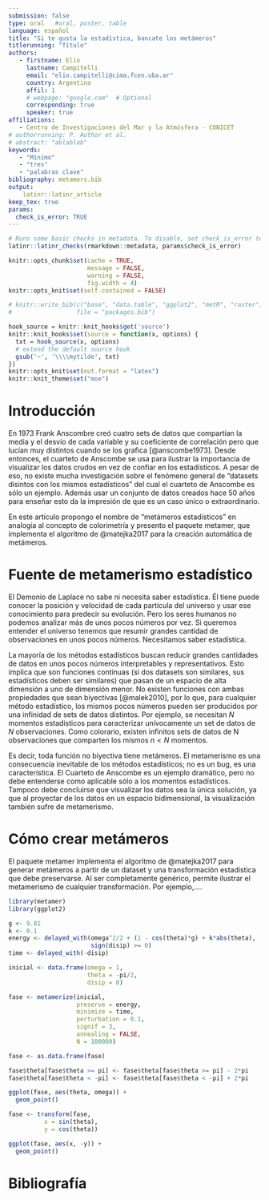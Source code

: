 ```yaml
---
submission: false
type: oral   #oral, poster, table
language: español
title: "Si te gusta la estadística, bancate los metámeros"
titlerunning: "Título"
authors:
   - firstname: Elio
     lastname: Campitelli
     email: "elio.campitelli@cima.fcen.uba.ar"
     country: Argentina
     affil: 1
     # webpage: "google.com"  # Optional 
     corresponding: true
     speaker: true
affiliations:
   - Centro de Investigaciones del Mar y la Atmósfera - CONICET
# authorrunning: P. Author et al.
# abstract: "ablablab"
keywords: 
   - "Mínimo"
   - "tres"
   - "palabras clave"
bibliography: metamers.bib
output: 
    latinr::latinr_article
keep_tex: true
params: 
  check_is_error: TRUE
---
```


```r
# Runs some basic checks in metadata. To disable, set check_is_error to FALSE
latinr::latinr_checks(rmarkdown::metadata, params$check_is_error)
```


```r
knitr::opts_chunk$set(cache = TRUE,
                      message = FALSE,
                      warning = FALSE,
                      fig.width = 4)
knitr::opts_knit$set(self.contained = FALSE)

# knitr::write_bib(c("base", "data.table", "ggplot2", "metR", "raster"), 
#                  file = "packages.bib")

hook_source = knitr::knit_hooks$get('source')
knitr::knit_hooks$set(source = function(x, options) {
  txt = hook_source(x, options)
  # extend the default source hook
  gsub('~', '\\\\mytilde', txt)
})
knitr::opts_knit$set(out.format = "latex")
knitr::knit_theme$set("moe")
```

# Introducción

En 1973 Frank Anscombre creó cuatro sets de datos que compartían la media y el desvío de cada variable y su coeficiente de correlación pero que lucían muy distintos cuando se los grafica [@anscombe1973]. Desde entonces, el cuarteto de Anscombe se usa para ilustrar la importancia de visualizar los datos crudos en vez de confiar en los estadísticos. A pesar de eso, no existe mucha investigación sobre el fenómeno general de "datasets disintos con los mismos estadísticos" del cual el cuarteto de Anscombe es sólo un ejemplo. Además usar un conjunto de datos creados hace 50 años para enseñar esto da la impresión de que es un caso único o extraordinario. 

En este artículo propongo el nombre de "metámeros estadísticos" en analogía al concepto de colorimetría y presento el paquete metamer, que implementa el algoritmo de @matejka2017 para la creación automática de metámeros. 

# Fuente de metamerismo estadístico

El Demonio de Laplace no sabe ni necesita saber estadística. Él tiene puede conocer la posición y velocidad de cada partícula del universo y usar ese conocimiento para predecir su evolución. Pero los seres humanos no podemos analizar más de unos pocos números por vez. Si queremos entender el universo tenemos que resumir grandes cantidad de observaciones en unos pocos números. Necesitamos saber estadística.

La mayoría de los métodos estadísticos buscan reducir grandes cantidades de datos en unos pocos números interpretables y representativos. Esto implica que son funciones continuas (si dos datasets son similares, sus estadísticos deben ser similares) que pasan de un espacio de alta dimensión a uno de dimensión menor. No existen funciones con ambas propiedades que sean biyectivas [@malek2010], por lo que, para cualquier método estadístico, los mismos pocos números pueden ser producidos por una infinidad de sets de datos distintos. Por ejemplo, se necesitan $N$ momentos estadisticos para caracterizar unívocamente un set de datos de $N$ observaciones\footnote{Técnicamente unívocamente a menos a menos de una permutación.}. Como colorario, existen infinitos sets de datos de N observaciones que comparten los mismos $n < N$ momentos. 

\begin{definition}
Sea una función $E : A \rightarrow B$ y un $a_0 \in A$. El conjunto $M_{a, E}$ de todos los $a \in A$ tal que $E(a) = E(a_0)$ son los metámeros de $a_0$ con respecto a $E$. 
\end{definition}

Es decir, toda función no biyectiva tiene metámeros. El metamerismo es una consecuencia inevitable de los métodos estadísticos; no es un bug, es una característica. El Cuarteto de Anscombe es un ejemplo dramático, pero no debe entenderse como aplicable sólo a los momentos estadísticos. Tampoco debe concluirse que visualizar los datos sea la única solución, ya que al proyectar de los datos en un espacio bidimensional, la visualización también sufre de metamerismo. 

# Cómo crear metámeros

El paquete metamer implementa el algoritmo de @matejka2017 para generar metámeros a partir de un dataset y una transformación estadística que debe preservarse. Al ser completamente genérico, permite ilustrar el metamerismo de cualquier transformación. Por ejemplo,.... 

```r
library(metamer)
library(ggplot2)
```

```r
g <- 9.81
k <- 0.1
energy <- delayed_with(omega^2/2 + (1 - cos(theta)*g) + k*abs(theta),
                       sign(disip) >= 0)
time <- delayed_with(-disip)

inicial <- data.frame(omega = 1, 
                      theta = -pi/2,
                      disip = 0)

fase <- metamerize(inicial, 
                   preserve = energy,
                   minimize = time,
                   perturbation = 0.1, 
                   signif = 3,
                   annealing = FALSE,
                   N = 100000)
```

```r
fase <- as.data.frame(fase)

fase$theta[fase$theta >= pi] <- fase$theta[fase$theta >= pi] - 2*pi
fase$theta[fase$theta < -pi] <- fase$theta[fase$theta < -pi] + 2*pi

ggplot(fase, aes(theta, omega)) +
  geom_point()  

fase <- transform(fase, 
          x = sin(theta),
          y = cos(theta))

ggplot(fase, aes(x, -y)) +
  geom_point()
```




# Bibliografía